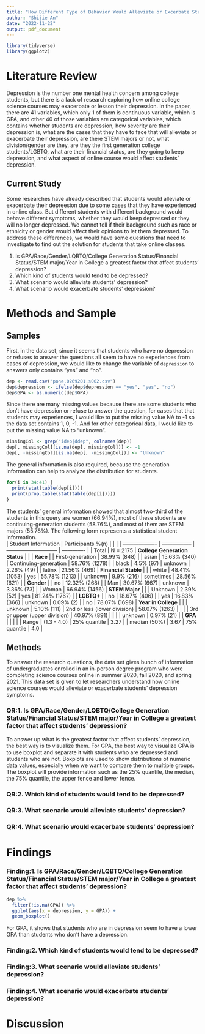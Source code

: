 ```yaml
---
title: "How Different Type of Behavior Would Alleviate or Excerbate Students Depression"
author: "Shijie An"
date: "2022-11-22"
output: pdf_document
---
```

```r
library(tidyverse)
library(ggplot2)
```
# Literature Review
Depression is the number one mental health concern among college students, but there is a lack of research exploring how online college science courses may exacerbate or lesson their depression. In the paper, there are 41 variables, which only 1 of them is continuous variable, which is GPA, and other 40 of those variables are categorical variables, which contains whether students are depression, how severity are their depression is, what are the cases that they have to face that will alleviate or exacerbate their depression, are there STEM majors or not, what division/gender are they, are they the first generation college students/LGBTQ, what are their financial status, are they going to keep depression, and what aspect of online course would affect students' depression.

## Current Study

Some researches have already described that students would alleviate or exacerbate their depreesion due to some cases that they have experienced in online class. But different students with different background would behave different symptoms, whether they would keep depressed or they will no longer depressed. We cannot tell if their background such as race or ethnicity or gender would affect their opinions to let them depressed. To address these differences, we would have some questions that need to investigate to find out the solution for students that take online classes. 

1. Is GPA/Race/Gender/LQBTQ/College Generation Status/Financial Status/STEM major/Year in College a greatest factor that affect students' depression? 
2. Which kind of students would tend to be depressed? 
3. What scenario would alleviate students' depression? 
4. What scenario would exacerbate students' depression? 



# Methods and Sample

## Samples
First, in the data set, since it seems that students who have no depression or refuses to answer the questions all seem to have no experiences from cases of depression, we would like to change the variable of `depression` to answers only contains "yes" and "no". 
```r
dep <- read.csv("pone.0269201.s002.csv")
dep$depression <- ifelse(dep$depression == "yes", "yes", "no")
dep$GPA <- as.numeric(dep$GPA)
```

Since there are many missing values because there are some students who don't have depression or refuse to answer the question, for cases that that students may experiences, I would like to put the missing value NA to -1 so the data set contains 1, 0, -1. And for other categorical data, I would like to put the missing value NA to "unknown". 
```r
missingCol <- grep("idep|ddep", colnames(dep))
dep[, missingCol][is.na(dep[, missingCol])] <- -1
dep[, -missingCol][is.na(dep[, -missingCol])] <- "Unknown"
```

The general information is also required, because the generation information can help to analyze the distribution for students. 
```r
for(i in 34:41) {
  print(stat(table(dep[i])))
  print(prop.table(stat(table(dep[i]))))
}
```

The students' general information showed that almost two-third of the students in this query are women (66.94%), most of these students are continuing-generation students (58.76%), and most of them are STEM majors (55.78%). The following form represents a statistical student information.  
| Student Information | Participants %(n) |                               |               |
| ------------------- | ----------------- | ----------------------------- | ------------- |
| Total               | N = 2175          | **College Generation Status** |               |
| **Race**            |                   | First-generation              | 38.99% (848)  |
| asian               | 15.63% (340)      | Continuing-generation         | 58.76% (1278) |
| black               | 4.5% (97)         | unknown                       | 2.26% (49)    |
| latinx              | 21.56% (469)      | **Financial Stable**          |               |
| white               | 48.41% (1053)     | yes                           | 55.78% (1213) |
| unknown             | 9.9% (216)        | sometimes                     | 28.56% (621)  |
| **Gender**          |                   | no                            | 12.32% (268)  |
| Man                 | 30.67% (667)      | unknown                       | 3.36% (73)    |
| Woman               | 66.94% (1456)     | **STEM Major**                |               |
| Unknown             | 2.39% (52)        | yes                           | 81.24% (1767) |
| **LGBTQ+**          |                   | no                            | 18.67% (406)  |
| yes                 | 16.83% (366)      | unknown                       | 0.09% (2)     |
| no                  | 78.07% (1698)     | **Year in College**           |               |
| unknown             | 5.10% (111)       | 2nd or less (lower division)  | 58.07% (1263) |
|                     |                   | 3rd or upper (upper division) | 40.97% (891)  |
|                     |                   | unknown                       | 0.97% (21)    |
| **GPA**             |                   |                               |               |
| Range               | (1.3 - 4.0)       | 25% quantile                  | 3.27          |
| median (50%)        | 3.67              | 75% quantile                  | 4.0           |

## Methods
To answer the research questions, the data set gives bunch of information of undergraduates enrolled in an in-person degree program who were completing science courses online in summer 2020, fall 2020, and spring 2021. This data set is given to let researchers understand how online science courses would alleviate or exacerbate students' depression symptoms. 

### QR:1. Is GPA/Race/Gender/LQBTQ/College Generation Status/Financial Status/STEM major/Year in College a greatest factor that affect students' depression? 
To answer up what is the greatest factor that affect students' depression, the best way is to visualize them. 
For GPA, the best way to visualize GPA is to use boxplot and separate it with students who are depressed and students who are not. Boxplots are used to show distributions of numeric data values, especially when we want to compare them to multiple groups. The boxplot will provide information such as the 25% quantile, the median, the 75% quantile, the upper fence and lower fence. 


### QR:2. Which kind of students would tend to be depressed? 
### QR:3. What scenario would alleviate students' depression? 
### QR:4. What scenario would exacerbate students' depression? 



# Findings

### Finding:1. Is GPA/Race/Gender/LQBTQ/College Generation Status/Financial Status/STEM major/Year in College a greatest factor that affect students' depression? 
```r
dep %>% 
  filter(!is.na(GPA)) %>%
  ggplot(aes(x = depression, y = GPA)) + 
  geom_boxplot()
```
For GPA, it shows that students who are in depression seem to have a lower GPA than students who don't have a depression. 


### Finding:2. Which kind of students would tend to be depressed? 


### Finding:3. What scenario would alleviate students' depression? 


### Finding:4. What scenario would exacerbate students' depression? 






# Discussion







